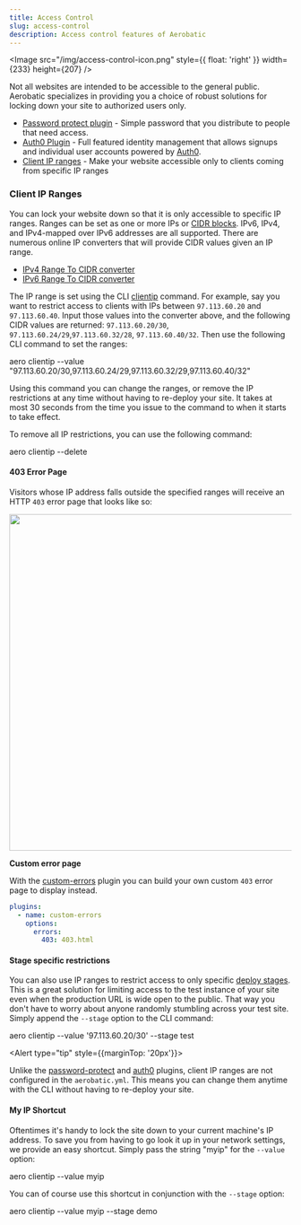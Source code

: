 ```yaml
---
title: Access Control
slug: access-control
description: Access control features of Aerobatic
---
```



<Image src="/img/access-control-icon.png" style={{ float: 'right' }} width={233} height={207} />

Not all websites are intended to be accessible to the general public. Aerobatic specializes in providing you a choice of robust solutions for locking down your site to authorized users only.

- [Password protect plugin](/docs/plugins/password-protect) - Simple password that you distribute to people that need access.
- [Auth0 Plugin](/docs/plugins/auth0) - Full featured identity management that allows signups and individual user accounts powered by [Auth0](https://auth0.com).
- [Client IP ranges](#client-ip-ranges) - Make your website accessible only to clients coming from specific IP ranges

### Client IP Ranges

You can lock your website down so that it is only accessible to specific IP ranges. Ranges can be set as one or more IPs or [CIDR blocks](https://en.wikipedia.org/wiki/Classless_Inter-Domain_Routing). IPv6, IPv4, and IPv4-mapped over IPv6 addresses are all supported. There are numerous online IP converters that will provide CIDR values given an IP range.

- [IPv4 Range To CIDR converter](https://www.ipaddressguide.com/cidr)
- [IPv6 Range To CIDR converter](https://www.ipaddressguide.com/ipv6-cidr)

The IP range is set using the CLI [clientip](/docs/cli/#clientip) command. For example, say you want to restrict access to clients with IPs between `97.113.60.20` and `97.113.60.40`. Input those values into the converter above, and the following CIDR values are returned: `97.113.60.20/30`, `97.113.60.24/29`,`97.113.60.32/28`, `97.113.60.40/32`. Then use the following CLI command to set the ranges:

<Cli>aero clientip --value "97.113.60.20/30,97.113.60.24/29,97.113.60.32/29,97.113.60.40/32"</Cli>

Using this command you can change the ranges, or remove the IP restrictions at any time without having to re-deploy your site. It takes at most 30 seconds from the time you issue to the command to when it starts to take effect.

To remove all IP restrictions, you can use the following command:

<Cli>aero clientip --delete</Cli>

#### 403 Error Page

Visitors whose IP address falls outside the specified ranges will receive an HTTP `403` error page that looks like so:

<Image
  src="https://www.aerobatic.com/media/docs/--1/blocked-client-ip.png"
  border
  width="600px"
  align="center"
  screenshot
/>

**Custom error page**

With the [custom-errors](/docs/plugins/custom-errors) plugin you can build your own custom `403` error page to display instead.

```yaml
plugins:
  - name: custom-errors
    options:
      errors:
        403: 403.html
```

#### Stage specific restrictions

You can also use IP ranges to restrict access to only specific [deploy stages](/deployment/#deploy-stages). This is a great solution for limiting access to the test instance of your site even when the production URL is wide open to the public. That way you don't have to worry about anyone randomly stumbling across your test site. Simply append the `--stage` option to the CLI command:

<Cli>aero clientip --value '97.113.60.20/30' --stage test</Cli>

<Alert type="tip" style={{marginTop: '20px'}}>

Unlike the [password-protect](/docs/plugins/password-protect/) and [auth0](/docs/plugins/auth0/) plugins, client IP ranges are not configured in the `aerobatic.yml`. This means you can change them anytime with the CLI without having to re-deploy your site.

</Alert>

#### My IP Shortcut

Oftentimes it's handy to lock the site down to your current machine's IP address. To save you from having to go look it up in your network settings, we provide an easy shortcut. Simply pass the string "myip" for the `--value` option:

<Cli>aero clientip --value myip</Cli>

You can of course use this shortcut in conjunction with the `--stage` option:

<Cli>aero clientip --value myip --stage demo</Cli>
